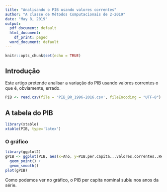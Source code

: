 ```yaml
---
title: "Analisando o PIB usando valores correntes"
author: "A classe de Métodos Computacionais de 2-2019"
date: "May 8, 2019"
output:
  pdf_document: default
  html_document:
    df_print: paged
  word_document: default
---
```


```r
knitr::opts_chunk$set(echo = TRUE)
```

## Introdução 

Este artigo pretende analisar a variação do PIB  usando valores correntes o que é, obviamente, errado.

```r
PIB <- read.csv(file = 'PIB_BR_1996-2016.csv', fileEncoding = "UTF-8")
```

## A tabela do PIB

```r
library(xtable)
xtable(PIB, type='latex')

```


### O gráfico



```r
library(ggplot2)
gPIB <- ggplot(PIB, aes(x=Ano, y=PIB.per.capita...valores.correntes..Reais.)) +
  geom_point() +
  geom_smooth()
plot(gPIB)
```

Como podemos ver no gráfico, o PIB per capita nominal subiu nos anos da série.